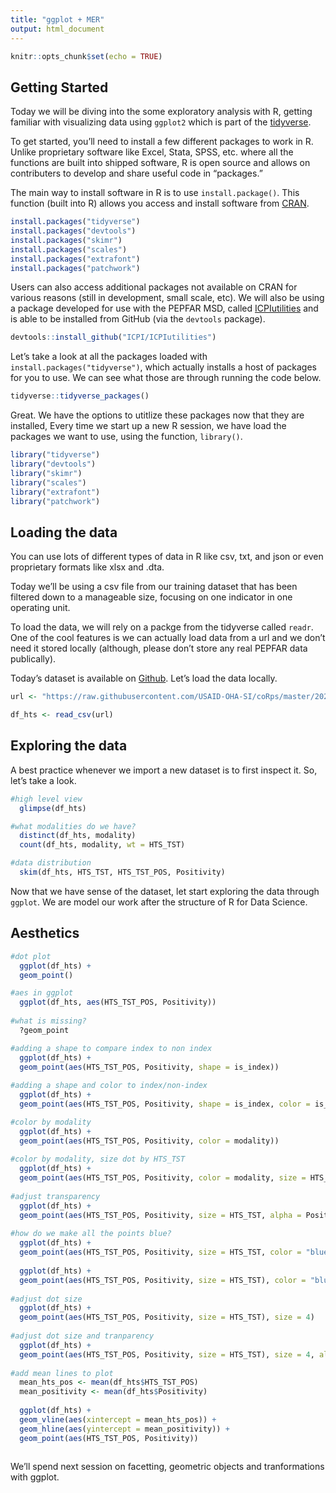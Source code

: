 ```yaml
---
title: "ggplot + MER"
output: html_document
---
```


```r
knitr::opts_chunk$set(echo = TRUE)
```

## Getting Started

Today we will be diving into the some exploratory analysis with R, getting familiar with visualizing data using `ggplot2` which is part of the [tidyverse](https://www.tidyverse.org/).

To get started, you'll need to install a few different packages to work in R. Unlike proprietary software like Excel, Stata, SPSS, etc. where all the functions are built into shipped software, R is open source and allows on contributers to develop and share useful code in "packages." 

The main way to install software in R is to use `install.package()`. This function (built into R) allows you access and install software from [CRAN](https://cran.r-project.org/). 


```r
install.packages("tidyverse")
install.packages("devtools")
install.packages("skimr")
install.packages("scales")
install.packages("extrafont")
install.packages("patchwork")
```

Users can also access additional packages not available on CRAN for various reasons (still in development, small scale, etc). We will also be using a package developed for use with the PEPFAR MSD, called [ICPIutilities](https://github.com/ICPI/ICPIutilities/blob/master/README.md) and is able to be installed from GitHub (via the `devtools` package).

```r
devtools::install_github("ICPI/ICPIutilities")
```

Let's take a look at all the packages loaded with `install.packages("tidyverse")`, which actually installs a host of packages for you to use. We can see what those are through running the code below.

```r
tidyverse::tidyverse_packages()
```

Great. We have the options to utitlize these packages now that they are installed,  Every time we start up a new R session, we have load the packages we want to use, using the function, `library()`.

```r
library("tidyverse")
library("devtools")
library("skimr")
library("scales")
library("extrafont")
library("patchwork")
```


## Loading the data

You can use lots of different types of data in R like csv, txt, and json or even proprietary formats like xlsx and .dta. 

Today we'll be using a csv file from our training dataset that has been filtered down to a manageable size, focusing on one indicator in one operating unit.

To load the data, we will rely on a packge from the tidyverse called `readr`. One of the cool features is we can actually load data from a url and we don't need it stored locally (although, please don't store any real PEPFAR data publically).

Today's dataset is available on [Github](https://github.com/USAID-OHA-SI/coRps/blob/master/2020-03-30/FY20_MilkyWay_Testing.csv). Let's load the data locally.

```r
url <- "https://raw.githubusercontent.com/USAID-OHA-SI/coRps/master/2020-03-30/FY20_MilkyWay_Testing.csv"

df_hts <- read_csv(url)


```

## Exploring the data

A best practice whenever we import a new dataset is to first inspect it. So, let's take a look.

```r

#high level view
  glimpse(df_hts)

#what modalities do we have?
  distinct(df_hts, modality)  
  count(df_hts, modality, wt = HTS_TST)  

#data distribution
  skim(df_hts, HTS_TST, HTS_TST_POS, Positivity)

```

Now that we have sense of the dataset, let start exploring the data through `ggplot`. We are model our work after the structure of R for Data Science.

## Aesthetics

```r
 
#dot plot
  ggplot(df_hts) +
  geom_point()

#aes in ggplot
  ggplot(df_hts, aes(HTS_TST_POS, Positivity))
  
#what is missing?
  ?geom_point

#adding a shape to compare index to non index
  ggplot(df_hts) +
  geom_point(aes(HTS_TST_POS, Positivity, shape = is_index))
  
#adding a shape and color to index/non-index
  ggplot(df_hts) +
  geom_point(aes(HTS_TST_POS, Positivity, shape = is_index, color = is_index))

#color by modality
  ggplot(df_hts) +
  geom_point(aes(HTS_TST_POS, Positivity, color = modality)) 
  
#color by modality, size dot by HTS_TST
  ggplot(df_hts) +
  geom_point(aes(HTS_TST_POS, Positivity, color = modality, size = HTS_TST))
  
#adjust transparency
  ggplot(df_hts) +
  geom_point(aes(HTS_TST_POS, Positivity, size = HTS_TST, alpha = Positivity))
    
#how do we make all the points blue?
  ggplot(df_hts) +
  geom_point(aes(HTS_TST_POS, Positivity, size = HTS_TST, color = "blue"))
  
  ggplot(df_hts) +
  geom_point(aes(HTS_TST_POS, Positivity, size = HTS_TST), color = "blue")
  
#adjust dot size
  ggplot(df_hts) +
  geom_point(aes(HTS_TST_POS, Positivity, size = HTS_TST), size = 4)
  
#adjust dot size and tranparency
  ggplot(df_hts) +
  geom_point(aes(HTS_TST_POS, Positivity, size = HTS_TST), size = 4, alpha = .3)
  
#add mean lines to plot
  mean_hts_pos <- mean(df_hts$HTS_TST_POS)
  mean_positivity <- mean(df_hts$Positivity)
  
  ggplot(df_hts) +
  geom_vline(aes(xintercept = mean_hts_pos)) +
  geom_hline(aes(yintercept = mean_positivity)) +
  geom_point(aes(HTS_TST_POS, Positivity))
  
```

We'll spend next session on facetting, geometric objects and tranformations with ggplot.
